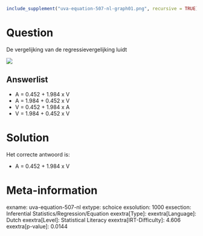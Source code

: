 ```r
include_supplement("uva-equation-507-nl-graph01.png", recursive = TRUE)
```

Question
========

De vergelijking van de regressievergelijking luidt

![](uva-equation-507-nl-graph01.png)

Answerlist
----------

* A = 0.452 + 1.984 x V
* A = 1.984 + 0.452 x V
* V = 0.452 + 1.984 x A
* V = 1.984 + 0.452 x V

Solution
========

Het correcte antwoord is: 

* A = 0.452 + 1.984 x V

Meta-information
================
exname: uva-equation-507-nl
extype: schoice
exsolution: 1000
exsection: Inferential Statistics/Regression/Equation
exextra[Type]: 
exextra[Language]: Dutch
exextra[Level]: Statistical Literacy
exextra[IRT-Difficulty]: 4.606
exextra[p-value]: 0.0144
